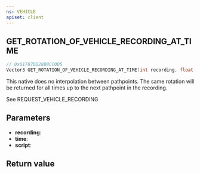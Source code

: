```yaml
---
ns: VEHICLE
apiset: client
---
```

## GET_ROTATION_OF_VEHICLE_RECORDING_AT_TIME

```c
// 0x61787DD28B8CC0D5
Vector3 GET_ROTATION_OF_VEHICLE_RECORDING_AT_TIME(int recording, float time, char* script);
```

This native does no interpolation between pathpoints. The same rotation will be returned for all times up to the next pathpoint in the recording.

See REQUEST_VEHICLE_RECORDING

## Parameters
* **recording**:
* **time**:
* **script**:

## Return value